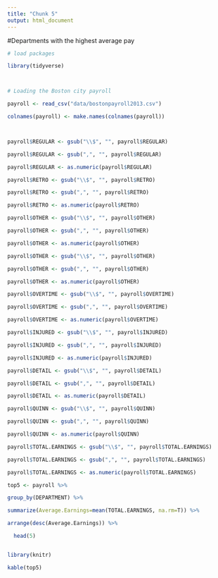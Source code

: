 ---
title: "Chunk 5"
output: html_document
---

#Departments with the highest average pay
```{r loading, warning=F, message=F, echo=F}

# load packages

library(tidyverse)



# Loading the Boston city payroll

payroll <- read_csv("data/bostonpayroll2013.csv")

```



```{r cleaning_data, warning=F, echo=F}



colnames(payroll) <- make.names(colnames(payroll))



payroll$REGULAR <- gsub("\\$", "", payroll$REGULAR)

payroll$REGULAR <- gsub(",", "", payroll$REGULAR)

payroll$REGULAR <- as.numeric(payroll$REGULAR)

payroll$RETRO <- gsub("\\$", "", payroll$RETRO)

payroll$RETRO <- gsub(",", "", payroll$RETRO)

payroll$RETRO <- as.numeric(payroll$RETRO)

payroll$OTHER <- gsub("\\$", "", payroll$OTHER)

payroll$OTHER <- gsub(",", "", payroll$OTHER)

payroll$OTHER <- as.numeric(payroll$OTHER)

payroll$OTHER <- gsub("\\$", "", payroll$OTHER)

payroll$OTHER <- gsub(",", "", payroll$OTHER)

payroll$OTHER <- as.numeric(payroll$OTHER)

payroll$OVERTIME <- gsub("\\$", "", payroll$OVERTIME)

payroll$OVERTIME <- gsub(",", "", payroll$OVERTIME)

payroll$OVERTIME <- as.numeric(payroll$OVERTIME)

payroll$INJURED <- gsub("\\$", "", payroll$INJURED)

payroll$INJURED <- gsub(",", "", payroll$INJURED)

payroll$INJURED <- as.numeric(payroll$INJURED)

payroll$DETAIL <- gsub("\\$", "", payroll$DETAIL)

payroll$DETAIL <- gsub(",", "", payroll$DETAIL)

payroll$DETAIL <- as.numeric(payroll$DETAIL)

payroll$QUINN <- gsub("\\$", "", payroll$QUINN)

payroll$QUINN <- gsub(",", "", payroll$QUINN)

payroll$QUINN <- as.numeric(payroll$QUINN)

payroll$TOTAL.EARNINGS <- gsub("\\$", "", payroll$TOTAL.EARNINGS)

payroll$TOTAL.EARNINGS <- gsub(",", "", payroll$TOTAL.EARNINGS)

payroll$TOTAL.EARNINGS <- as.numeric(payroll$TOTAL.EARNINGS)

```



```{r analysis, warning=F, message=F, echo=F}

top5 <- payroll %>%

group_by(DEPARTMENT) %>%

summarize(Average.Earnings=mean(TOTAL.EARNINGS, na.rm=T)) %>%

arrange(desc(Average.Earnings)) %>%

  head(5)



```



```{r table, warning=F, echo=F}

library(knitr)

kable(top5)

```